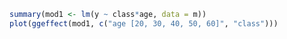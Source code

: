 
```r
summary(mod1 <- lm(y ~ class*age, data = m))
plot(ggeffect(mod1, c("age [20, 30, 40, 50, 60]", "class")))
```
